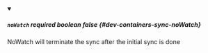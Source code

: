 
<details className="config-field" data-expandable="false" open>
<summary>

##### `noWatch` <span class="config-field-required" data-required="false">required</span> <span class="config-field-type">boolean</span> <span class="config-field-default">false</span> <span class="config-field-enum"></span> {#dev-containers-sync-noWatch}

NoWatch will terminate the sync after the initial sync is done

</summary>



</details>
